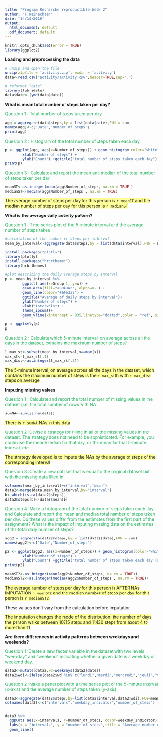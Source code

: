 ```yaml
---
title: "Program Recherche reproductible Week 2"
author: "F.Weinachter"
date: "14/10/2019"
output:
  html_document: default
  pdf_document: default
---
```



```r
knitr::opts_chunk$set(error = TRUE)
library(ggplot2)
```

**Loading and preprocessing the data**

```r

# unzip and open the file
unzip(zipfile = "activity.zip", exdir = "activity")
data<-read.csv("activity/activity.csv",header=TRUE,sep=",")

# reformat "date"
library(lubridate)
data$date<-(ymd(data$date))

```

**What is mean total number of steps taken per day?**

<span style="color: #26B260">Question 1 : Total number of steps taken per day</span>

```r
agg = aggregate(data$steps,by = list(data$date),FUN = sum)
names(agg)<-c("Date","Number_of_steps")
print(agg)
```

<span style="color: #26B260">Question 2 : Histogram of the total number of steps taken each day</span>

```r

p <- ggplot(agg, aes(x=Number_of_steps)) + geom_histogram(color="white", fill="#69b3a2",bins=30)+ theme_bw()+
        xlab("Number of steps") +
        ylab("Count") +ggtitle("total number of steps taken each day")
print(p)

```

<span style="color: #26B260">Question 3 : Calculate and report the mean and median of the total number of steps taken per day</span>

```r
meanST<-as.integer(mean(agg$Number_of_steps, na.rm = TRUE))
medianST<-median(agg$Number_of_steps , na.rm = TRUE)
```

<span style="background-color: #ffff99;">The average number of steps per day for this person is `r meanST` and the median number of steps per day for this person is `r medianST` <span/>

**What is the average daily activity pattern?**

<span style="color: #26B260">Question 1 : Time series plot of the 5-minute interval and the average number of steps taken<span/>

```r

#calculation of the number of steps per interval
mean_by_interval<-aggregate(data$steps,by = list(data$interval),FUN = mean,na.rm=TRUE)

install.packages("plotly")
library(plotly)
install.packages("hrbrthemes")
library(hrbrthemes)

#plot describing the daily average steps by interval
p <- mean_by_interval %>%
        ggplot( aes(x=Group.1, y=x)) +
        geom_area(fill="#69b3a2", alpha=0.5) +
        geom_line(color="#69b3a2") + 
        ggtitle("Average of daily steps by interval")+
        ylab("Number of steps") +
        xlab("Intervals") +
        theme_ipsum()+
        geom_vline(xintercept = 835,linetype="dotted",color = "red", size=0.2)

p <- ggplotly(p)
p
```

<span style="color: #26B260">Question 2 : Calculate which 5-minute interval, on average across all the days in the dataset, contains the maximum number of steps?<span/>

```r
l_max_st<-subset(mean_by_interval,x==max(x))
max_st<-l_max_st[,1]
max_dist<-as.integer(l_max_st[,2])
```

<span style="background-color: #ffff99;">The 5-minute interval, on average across all the days in the dataset, which contains the maximum number of steps is the `r max_st`th with `r max_dist` steps on average<span/>

**Imputing missing values**

<span style="color: #26B260">Question 1 : Calculate and report the total number of missing values in the dataset (i.e. the total number of rows with NA<span/>

```r
sumNA<-sum(is.na(data))
```

<span style="background-color: #ffff99;">There is `r sumNA` NAs in this data<span/>

<span style="color: #26B260">Question 2 :Devise a strategy for filling in all of the missing values in the dataset. The strategy does not need to be sophisticated. For example, you could use the mean/median for that day, or the mean for that 5-minute interval, etc.<span/>

<span style="background-color: #ffff99;">The strategy developed is to impute the NAs by the average of steps of the corresponding interval<span/>

<span style="color: #26B260">Question 3 :Create a new dataset that is equal to the original dataset but with the missing data filled in.<span/>

```r
colnames(mean_by_interval)=c("interval","mean")
data2<-merge(data,mean_by_interval,by="interval")
b<-which(is.na(data2$steps))
data2$steps[b]<-data2$mean[b]
```

<span style="color: #26B260">Question 4 :Make a histogram of the total number of steps taken each day and Calculate and report the mean and median total number of steps taken per day. Do these values differ from the estimates from the first part of the assignment? What is the impact of imputing missing data on the estimates of the total daily number of steps?<span/>

```r
agg2 = aggregate(data2$steps,by = list(data2$date),FUN = sum)
names(agg2)<-c("Date","Number_of_steps")

p2 <- ggplot(agg2, aes(x=Number_of_steps)) + geom_histogram(color="white", fill="#69b3a2",bins=30)+ theme_bw()+
        xlab("Number of steps") +
        ylab("Count") +ggtitle("total number of steps taken each day (after NAs imputation)")
print(p2)
```
```r
meanST2<-as.integer(mean(agg2$Number_of_steps, na.rm = TRUE))
medianST2<-as.integer(median(agg2$Number_of_steps , na.rm = TRUE))
```

<span style="background-color: #ffff99;">The average number of steps per day for this person is AFTER NAs IMPUTATION `r meanST2` and the median number of steps per day for this person is `r medianST2`.

These values don't vary from the calculation before imputation.<span/>


<span style="background-color: #ffff99;">The imputation changes the mode of the distribution: the number of days the person walks between 10715 steps and 11430 steps from about 4 to more than 11<span/>

**Are there differences in activity patterns between weekdays and weekends?**

<span style="color: #26B260">Question 1 :Create a new factor variable in the dataset with two levels “weekday” and “weekend” indicating whether a given date is a weekday or weekend day.<span/>

```r
data2<-mutate(data2,wd=weekdays(data2$date))
data2$wdi<-ifelse(data2$wd %in% c("lundi","mardi","mercredi","jeudi","vendredi"), "weekday","weekend")

```

<span style="color: #26B260">Question 2 :Make a panel plot with a time series plot of the 5-minute interval (x-axis) and the average number of steps taken (y-axis). <span/>

```r
data3<-aggregate(data2$steps,by=list(data2$interval,data2$wdi),FUN=mean)
colnames(data3)<-c("intervals","weekday_indicator","number_of_steps")


data3 %>%
  ggplot( aes(x=intervals, y=number_of_steps, color=weekday_indicator)) +
  labs(x = "intervals", y = "number of steps",title = "Average number of steps per time interval")+
  geom_line()

```